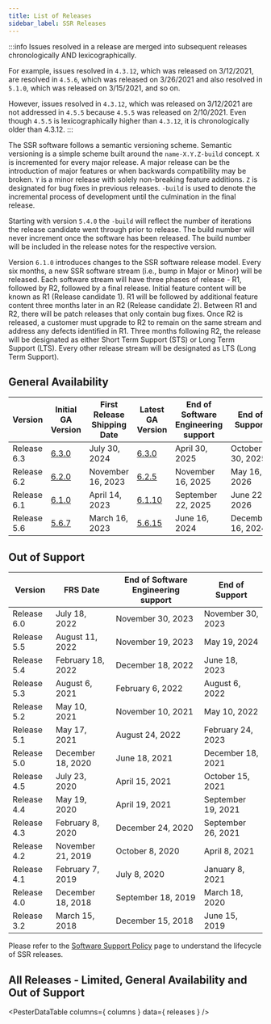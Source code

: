 ```yaml
---
title: List of Releases
sidebar_label: SSR Releases
---
```



:::info
Issues resolved in a release are merged into subsequent releases chronologically AND lexicographically. 

For example, issues resolved in `4.3.12`, which was released on 3/12/2021, are resolved in `4.5.6`, which was released on 3/26/2021 and also resolved in `5.1.0`, which was released on 3/15/2021, and so on.

However, issues resolved in `4.3.12`, which was released on 3/12/2021 are not addressed in `4.5.5` because `4.5.5` was released on 2/10/2021. Even though `4.5.5` is lexicographically higher than `4.3.12`, it is chronologically older than 4.3.12.
:::

The SSR software follows a semantic versioning scheme. Semantic versioning is a simple scheme built around the `name-X.Y.Z-build` concept. `X` is incremented for every major release. A major release can be the introduction of major features or when backwards compatibility may be broken. `Y` is a minor release with solely non-breaking feature additions. `Z` is designated for bug fixes in previous releases. `-build` is used to denote the incremental process of development until the culmination in the final release.

Starting with version `5.4.0` the `-build` will reflect the number of iterations the release candidate went through prior to release. The build number will never increment once the software has been released. The build number will be included in the release notes for the respective version.

Version `6.1.0` introduces changes to the SSR software release model. Every six months, a new SSR software stream (i.e., bump in Major or Minor) will be released. Each software stream will have three phases of release - R1, followed by R2, followed by a final release. Initial feature content will be known as R1 (Release candidate 1). R1 will be followed by additional feature content three months later in an R2 (Release candidate 2). Between R1 and R2, there will be patch releases that only contain bug fixes. Once R2 is released, a customer must upgrade to R2 to remain on the same stream and address any defects identified in R1. Three months following R2, the release will be designated as either Short Term Support (STS) or Long Term Support (LTS). Every other release stream will be designated as LTS (Long Term Support).

## General Availability 

| Version | Initial GA Version | First Release Shipping Date | Latest GA Version | End of Software Engineering support | End of Support |
| --| -- | -- | -- | -- | -- |
| Release 6.3 | [6.3.0](release_notes_128t_6.3.md) | July 30, 2024 | [6.3.0](release_notes_128t_6.3.md) | April 30, 2025 | October 30, 2025 |
| Release 6.2 | [6.2.0](release_notes_128t_6.2.md#release-620-39) | November 16, 2023 | [6.2.5](release_notes_128t_6.2.md#release-625-5r2) | November 16, 2025 | May 16, 2026 |
| Release 6.1 | [6.1.0](release_notes_128t_6.1.md#release-610-55) | April 14, 2023 | [6.1.10](release_notes_128t_6.1.md#release-6110-8) | September 22, 2025 | June 22, 2026 |
| Release 5.6 | [5.6.7](release_notes_128t_5.6.md#release-567-4) | March 16, 2023 | [5.6.15](release_notes_128t_5.6.md#release-5615-1) | June 16, 2024 | December 16, 2024 |

## Out of Support

| Version     | FRS Date          | End of Software Engineering support | End of Support     |
| ----------- | ----------------- | ----------------------------------- | ------------------ |
| Release 6.0 | July 18, 2022     | November 30, 2023                   | November 30, 2023  |
| Release 5.5 | August 11, 2022   | November 19, 2023                   | May 19, 2024       |
| Release 5.4 | February 18, 2022 | December 18, 2022                   | June 18, 2023      |
| Release 5.3 | August 6, 2021    | February 6, 2022                    | August 6, 2022     |
| Release 5.2 | May 10, 2021      | November 10, 2021                   | May 10, 2022       |
| Release 5.1 | May 17, 2021      | August 24, 2022                     | February 24, 2023  |
| Release 5.0 | December 18, 2020 | June 18, 2021                       | December 18, 2021  |
| Release 4.5 | July 23, 2020     | April 15, 2021                      | October 15, 2021   |
| Release 4.4 | May 19, 2020      | April 19, 2021                      | September 19, 2021 |
| Release 4.3 | February 8, 2020  | December 24, 2020                   | September 26, 2021 |
| Release 4.2 | November 21, 2019 | October 8, 2020                     | April 8, 2021      |
| Release 4.1 | February 7, 2019  | July 8, 2020                        | January 8, 2021    |
| Release 4.0 | December 18, 2018 | September 18, 2019                  | March 18, 2020     |
| Release 3.2 | March 15, 2018    | December 15, 2018                   | June 15, 2019      |


Please refer to the [Software Support Policy](about_support_policy.md) page to understand the lifecycle of SSR releases.

## All Releases - Limited, General Availability and Out of Support

<PesterDataTable
  columns={ columns }
  data={ releases }
/>
